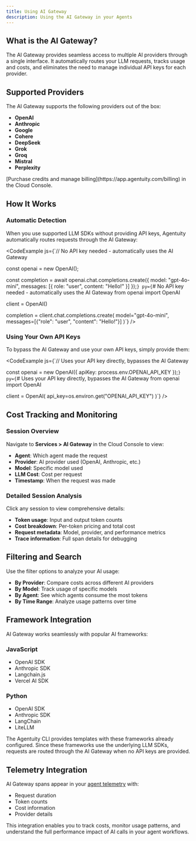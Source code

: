 ```yaml
---
title: Using AI Gateway
description: Using the AI Gateway in your Agents
---
```


## What is the AI Gateway?

The AI Gateway provides seamless access to multiple AI providers through a single interface. It automatically routes your LLM requests, tracks usage and costs, and eliminates the need to manage individual API keys for each provider.

## Supported Providers

The AI Gateway supports the following providers out of the box:

- **OpenAI**
- **Anthropic**
- **Google**
- **Cohere**
- **DeepSeek**
- **Grok**
- **Groq**
- **Mistral**
- **Perplexity**

<Callout type="info">
[Purchase credits and manage billing](https://app.agentuity.com/billing) in the Cloud Console.
</Callout>

## How It Works

### Automatic Detection

When you use supported LLM SDKs without providing API keys, Agentuity automatically routes requests through the AI Gateway:

<CodeExample js={`// No API key needed - automatically uses the AI Gateway

const openai = new OpenAI();

const completion = await openai.chat.completions.create({
  model: "gpt-4o-mini",
  messages: [{ role: "user", content: "Hello!" }]
});`} py={`# No API key needed - automatically uses the AI Gateway
from openai import OpenAI

client = OpenAI()

completion = client.chat.completions.create(
    model="gpt-4o-mini",
    messages=[{"role": "user", "content": "Hello!"}]
)`} />

### Using Your Own API Keys

To bypass the AI Gateway and use your own API keys, simply provide them:

<CodeExample js={`// Uses your API key directly, bypasses the AI Gateway

const openai = new OpenAI({
  apiKey: process.env.OPENAI_API_KEY
});`} py={`# Uses your API key directly, bypasses the AI Gateway
from openai import OpenAI

client = OpenAI(
    api_key=os.environ.get("OPENAI_API_KEY")
)`} />

## Cost Tracking and Monitoring

### Session Overview

Navigate to **Services > AI Gateway** in the Cloud Console to view:

- **Agent**: Which agent made the request
- **Provider**: AI provider used (OpenAI, Anthropic, etc.)
- **Model**: Specific model used
- **LLM Cost**: Cost per request
- **Timestamp**: When the request was made

<ThemeImage baseName="aigateway" alt="AI Gateway Traffic Overview" />

### Detailed Session Analysis

Click any session to view comprehensive details:

<ThemeImage baseName="aigateway-detail" alt="AI Gateway Session Details" />

- **Token usage**: Input and output token counts
- **Cost breakdown**: Per-token pricing and total cost
- **Request metadata**: Model, provider, and performance metrics
- **Trace information**: Full span details for debugging

## Filtering and Search

Use the filter options to analyze your AI usage:

- **By Provider**: Compare costs across different AI providers
- **By Model**: Track usage of specific models
- **By Agent**: See which agents consume the most tokens
- **By Time Range**: Analyze usage patterns over time

<ThemeImage baseName="aigateway-filters" alt="AI Gateway Filtering Options" />

## Framework Integration

AI Gateway works seamlessly with popular AI frameworks:

### JavaScript
- OpenAI SDK
- Anthropic SDK
- Langchain.js
- Vercel AI SDK

### Python
- OpenAI SDK
- Anthropic SDK
- LangChain
- LiteLLM

The Agentuity CLI provides templates with these frameworks already configured. Since these frameworks use the underlying LLM SDKs, requests are routed through the AI Gateway when no API keys are provided.

## Telemetry Integration

AI Gateway spans appear in your [agent telemetry](/Guides/agent-telemetry) with:
- Request duration
- Token counts
- Cost information
- Provider details

This integration enables you to track costs, monitor usage patterns, and understand the full performance impact of AI calls in your agent workflows.